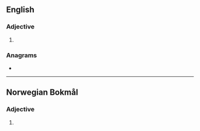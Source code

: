 ==English==

===Adjective===
{{head|en|superlative adjective}}

# {{en-superlative of|mild}}

===Anagrams===
* {{anagrams|en|a=deilmst|MIDlets|mistled}}

----

==Norwegian Bokmål==

===Adjective===
{{head|nb|superlative adjective}}

# {{inflection of|nb|mild||indef|supd}}